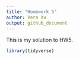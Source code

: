 ```yaml
---
title: "Homework 5"
author: Vera Xu
output: github_document
---
```


This is my solution to HW5.

```r
library(tidyverse)
```


